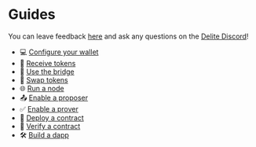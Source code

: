 # Guides

You can leave feedback [here](https://docs.google.com/forms/d/1Vn10tqZW0bPvNUItzeek9u8kh7YkQZOGorMb3LuJVVA) and ask any questions on the [Delite Discord](https://discord.gg/delitesystems)!

- 💻 [Configure your wallet](/docs/guides/configure-your-wallet)
- 🎈 [Receive tokens](/docs/guides/receive-tokens)
- 🌉 [Use the bridge](/docs/guides/use-the-bridge)
- 🔄 [Swap tokens](/docs/guides/swap-tokens)
- 🌐 [Run a node](/docs/guides/run-a-node)
- 📤 [Enable a proposer](/docs/guides/enable-a-proposer)
- ✅ [Enable a prover](/docs/guides/enable-a-prover)
- 🚀 [Deploy a contract](/docs/guides/deploy-a-contract)
- 📜 [Verify a contract](/docs/guides/verify-a-contract)
- 🛠️ [Build a dapp](/docs/guides/build-a-dapp)
